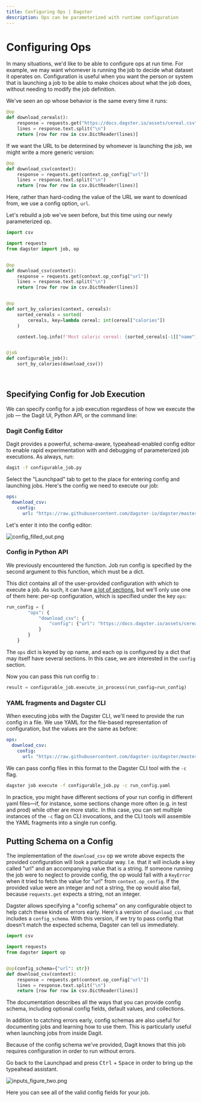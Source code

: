 ```yaml
---
title: Configuring Ops | Dagster
description: Ops can be parameterized with runtime configuration
---
```


# Configuring Ops

<CodeReferenceLink filePath="examples/docs_snippets_crag/docs_snippets_crag/intro_tutorial/advanced/configuring_ops/" />

In many situations, we'd like to be able to configure ops at run time. For example, we may want whomever is running the job to decide what dataset it operates on. Configuration is useful when you want the person or system that is launching a job to be able to make choices about what the job does, without needing to modify the job definition.

We've seen an op whose behavior is the same every time it runs:

```python file=/intro_tutorial/advanced/configuring_ops/download_csv.py startafter=start_download_cereals_marker endbefore=end_download_cereals_marker
@op
def download_cereals():
    response = requests.get("https://docs.dagster.io/assets/cereal.csv")
    lines = response.text.split("\n")
    return [row for row in csv.DictReader(lines)]
```

If we want the URL to be determined by whomever is launching the job, we might write a more generic version:

```python file=/intro_tutorial/advanced/configuring_ops/download_csv.py startafter=start_download_csv_marker endbefore=end_download_csv_marker
@op
def download_csv(context):
    response = requests.get(context.op_config["url"])
    lines = response.text.split("\n")
    return [row for row in csv.DictReader(lines)]
```

Here, rather than hard-coding the value of the URL we want to download from, we use a config option, `url`.

Let's rebuild a job we've seen before, but this time using our newly parameterized op.

```python file=/intro_tutorial/advanced/configuring_ops/configurable_job.py startafter=start_job_marker endbefore=end_job_marker
import csv

import requests
from dagster import job, op


@op
def download_csv(context):
    response = requests.get(context.op_config["url"])
    lines = response.text.split("\n")
    return [row for row in csv.DictReader(lines)]


@op
def sort_by_calories(context, cereals):
    sorted_cereals = sorted(
        cereals, key=lambda cereal: int(cereal["calories"])
    )

    context.log.info(f'Most caloric cereal: {sorted_cereals[-1]["name"]}')


@job
def configurable_job():
    sort_by_calories(download_csv())
```

<br />

## Specifying Config for Job Execution

We can specify config for a job execution regardless of how we execute the job — the Dagit UI, Python API, or the command line:

### Dagit Config Editor

Dagit provides a powerful, schema-aware, typeahead-enabled config editor to enable rapid experimentation with and debugging of parameterized job executions. As always, run:

```bash
dagit -f configurable_job.py
```

Select the "Launchpad" tab to get to the place for entering config and launching jobs. Here's the config we need to execute our job:

```yaml file=/intro_tutorial/advanced/configuring_ops/run_config.yaml
ops:
  download_csv:
    config:
      url: "https://raw.githubusercontent.com/dagster-io/dagster/master/examples/docs_snippets_crag/docs_snippets_crag/intro_tutorial/cereal.csv"
```

Let's enter it into the config editor:

<Image
alt="config_filled_out.png"
src="/images/tutorial/config_filled_out.png"
width={2756}
height={2098}
/>

### Config in Python API

We previously encountered the <PyObject
module="dagster" object="JobDefinition" method="execute_in_process" /> function. Job run config is specified by the second argument to this function, which must be a dict.

This dict contains all of the user-provided configuration with which to execute a job. As such, it can have [a lot of sections](/\_apidocs/execution), but we'll only use one of them here: per-op configuration, which is specified under the key `ops`:

```python file=/intro_tutorial/advanced/configuring_ops/configurable_job.py startafter=start_run_config_marker endbefore=end_run_config_marker
run_config = {
        "ops": {
            "download_csv": {
                "config": {"url": "https://docs.dagster.io/assets/cereal.csv"}
            }
        }
    }
```

The `ops` dict is keyed by op name, and each op is configured by a dict that may itself have several sections. In this case, we are interested in the `config` section.

Now you can pass this run config to <PyObject
module="dagster" object="JobDefinition" method="execute_in_process" />:

```python file=/intro_tutorial/advanced/configuring_ops/configurable_job.py startafter=start_execute_marker endbefore=end_execute_marker
result = configurable_job.execute_in_process(run_config=run_config)
```

### YAML fragments and Dagster CLI

When executing jobs with the Dagster CLI, we'll need to provide the run config in a file. We use YAML for the file-based representation of configuration, but the values are the same as before:

```yaml file=/intro_tutorial/advanced/configuring_ops/run_config.yaml
ops:
  download_csv:
    config:
      url: "https://raw.githubusercontent.com/dagster-io/dagster/master/examples/docs_snippets_crag/docs_snippets_crag/intro_tutorial/cereal.csv"
```

We can pass config files in this format to the Dagster CLI tool with the `-c` flag.

```bash
dagster job execute -f configurable_job.py -c run_config.yaml
```

In practice, you might have different sections of your run config in different yaml files—if, for instance, some sections change more often (e.g. in test and prod) while other are more static. In this case, you can set multiple instances of the `-c` flag on CLI invocations, and the CLI tools will assemble the YAML fragments into a single run config.

## Putting Schema on a Config

The implementation of the `download_csv` op we wrote above expects the provided configuration will look a particular way. I.e. that it will include a key called "url" and an accompanying value that is a string. If someone running the job were to neglect to provide config, the op would fail with a `KeyError` when it tried to fetch the value for "url" from `context.op_config`. If the provided value were an integer and not a string, the op would also fail, because `requests.get` expects a string, not an integer.

Dagster allows specifying a "config schema" on any configurable object to help catch these kinds of errors early. Here's a version of `download_csv` that includes a `config_schema`. With this version, if we try to pass config that doesn't match the expected schema, Dagster can tell us immediately.

```python file=/intro_tutorial/advanced/configuring_ops/config_schema.py
import csv

import requests
from dagster import op


@op(config_schema={"url": str})
def download_csv(context):
    response = requests.get(context.op_config["url"])
    lines = response.text.split("\n")
    return [row for row in csv.DictReader(lines)]
```

The <PyObject module="dagster" object="ConfigSchema" /> documentation describes all the ways that you can provide config schema, including optional config fields, default values, and collections.

In addition to catching errors early, config schemas are also useful for documenting jobs and learning how to use them. This is particularly useful when launching jobs from inside Dagit.

Because of the config schema we've provided, Dagit knows that this job requires configuration in order to run without errors.

Go back to the Launchpad and press <kbd>Ctrl</kbd> + <kbd>Space</kbd> in order to bring up the typeahead assistant.

<Image
alt="inputs_figure_two.png"
src="/images/tutorial/inputs_figure_two.png"
width={2756}
height={2098}
/>

Here you can see all of the valid config fields for your job.
